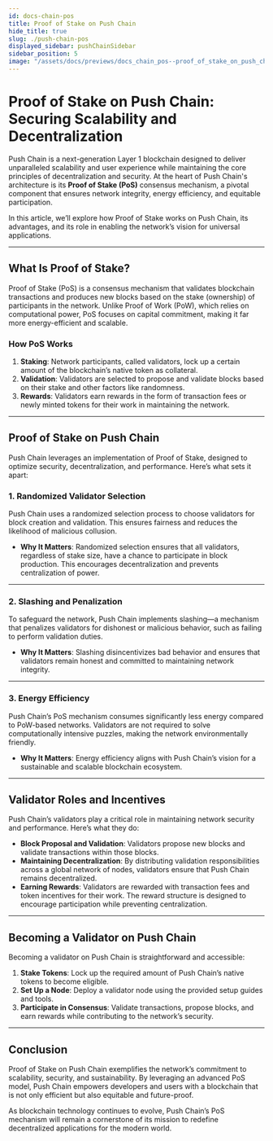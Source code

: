 ```yaml
---
id: docs-chain-pos
title: Proof of Stake on Push Chain
hide_title: true
slug: ./push-chain-pos
displayed_sidebar: pushChainSidebar
sidebar_position: 5
image: "/assets/docs/previews/docs_chain_pos--proof_of_stake_on_push_chain.png"
---
```


# Proof of Stake on Push Chain: Securing Scalability and Decentralization

Push Chain is a next-generation Layer 1 blockchain designed to deliver unparalleled scalability and user experience while maintaining the core principles of decentralization and security. At the heart of Push Chain's architecture is its **Proof of Stake (PoS)** consensus mechanism, a pivotal component that ensures network integrity, energy efficiency, and equitable participation.

In this article, we’ll explore how Proof of Stake works on Push Chain, its advantages, and its role in enabling the network’s vision for universal applications.

---

## **What Is Proof of Stake?**

Proof of Stake (PoS) is a consensus mechanism that validates blockchain transactions and produces new blocks based on the stake (ownership) of participants in the network. Unlike Proof of Work (PoW), which relies on computational power, PoS focuses on capital commitment, making it far more energy-efficient and scalable.

### **How PoS Works**
1. **Staking**: Network participants, called validators, lock up a certain amount of the blockchain’s native token as collateral.
2. **Validation**: Validators are selected to propose and validate blocks based on their stake and other factors like randomness.
3. **Rewards**: Validators earn rewards in the form of transaction fees or newly minted tokens for their work in maintaining the network.

---

## **Proof of Stake on Push Chain**

Push Chain leverages an implementation of Proof of Stake, designed to optimize security, decentralization, and performance. Here’s what sets it apart:

### **1. Randomized Validator Selection**
Push Chain uses a randomized selection process to choose validators for block creation and validation. This ensures fairness and reduces the likelihood of malicious collusion.

- **Why It Matters**: Randomized selection ensures that all validators, regardless of stake size, have a chance to participate in block production. This encourages decentralization and prevents centralization of power.

---

### **2. Slashing and Penalization**
To safeguard the network, Push Chain implements slashing—a mechanism that penalizes validators for dishonest or malicious behavior, such as failing to perform validation duties.

- **Why It Matters**: Slashing disincentivizes bad behavior and ensures that validators remain honest and committed to maintaining network integrity.

---

### **3. Energy Efficiency**
Push Chain’s PoS mechanism consumes significantly less energy compared to PoW-based networks. Validators are not required to solve computationally intensive puzzles, making the network environmentally friendly.

- **Why It Matters**: Energy efficiency aligns with Push Chain’s vision for a sustainable and scalable blockchain ecosystem.

---

## **Validator Roles and Incentives**

Push Chain’s validators play a critical role in maintaining network security and performance. Here’s what they do:

- **Block Proposal and Validation**: Validators propose new blocks and validate transactions within those blocks.
- **Maintaining Decentralization**: By distributing validation responsibilities across a global network of nodes, validators ensure that Push Chain remains decentralized.
- **Earning Rewards**: Validators are rewarded with transaction fees and token incentives for their work. The reward structure is designed to encourage participation while preventing centralization.

---

## **Becoming a Validator on Push Chain**

Becoming a validator on Push Chain is straightforward and accessible:
1. **Stake Tokens**: Lock up the required amount of Push Chain’s native tokens to become eligible.
2. **Set Up a Node**: Deploy a validator node using the provided setup guides and tools.
3. **Participate in Consensus**: Validate transactions, propose blocks, and earn rewards while contributing to the network’s security.

---

## **Conclusion**

Proof of Stake on Push Chain exemplifies the network’s commitment to scalability, security, and sustainability. By leveraging an advanced PoS model, Push Chain empowers developers and users with a blockchain that is not only efficient but also equitable and future-proof.

As blockchain technology continues to evolve, Push Chain’s PoS mechanism will remain a cornerstone of its mission to redefine decentralized applications for the modern world.
